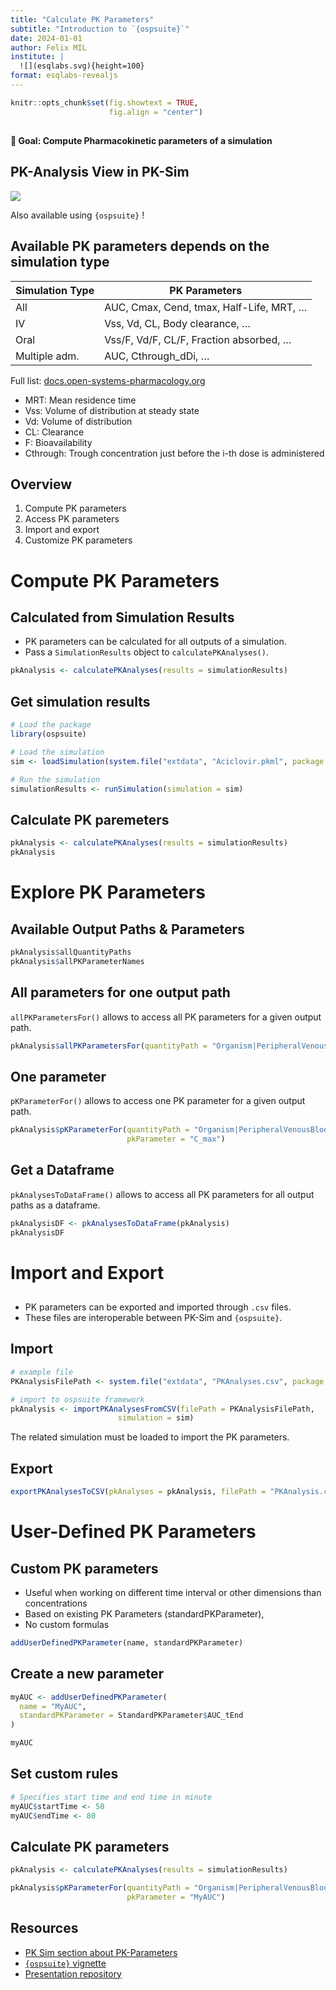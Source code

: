 ```yaml
---
title: "Calculate PK Parameters"
subtitle: "Introduction to `{ospsuite}`"
date: 2024-01-01
author: Felix MIL
institute: |
  ![](esqlabs.svg){height=100}
format: esqlabs-revealjs
---
```


```r
knitr::opts_chunk$set(fig.showtext = TRUE,
                      fig.align = "center")
```


## {.center}

:::center-x
 **🎯 Goal: Compute Pharmacokinetic parameters of a simulation**
:::

## PK-Analysis View in PK-Sim

![](https://881660647-files.gitbook.io/~/files/v0/b/gitbook-legacy-files/o/assets%2F-LNl6UIiFP7k0sNQthlR%2F-LQJPSoNjgtDlxBl9HHq%2F-LOWQ5AI-r7-sKUIoPqE%2Fpk-analysis-20-17.jpg?generation=1541162017853367&alt=media)

:::center-x
Also available using `{ospsuite}` !
:::

## Available PK parameters depends on the simulation type

  
| Simulation Type | PK Parameters                              |
|-----------------|--------------------------------------------|
| All             | AUC, Cmax, Cend, tmax, Half-Life, MRT, ... |
| IV              | Vss, Vd, CL, Body clearance, ...           |
| Oral            | Vss/F, Vd/F, CL/F, Fraction absorbed, ...  |
| Multiple adm.   | AUC, Cthrough_dDi, ...                     |

  
:::center-x
Full list: [docs.open-systems-pharmacology.org](https://docs.open-systems-pharmacology.org/working-with-pk-sim/pk-sim-documentation/pk-sim-simulations#pk-parameters)
:::

:::notes
- MRT: Mean residence time
- Vss: Volume of distribution at steady state
- Vd: Volume of distribution
- CL: Clearance
- F: Bioavailability
- Cthrough: Trough concentration just before the i-th dose is administered
:::


## Overview

1. Compute PK parameters
2. Access PK parameters
3. Import and export
4. Customize PK parameters

# Compute PK Parameters

## Calculated from Simulation Results

- PK parameters can be calculated for all outputs of a simulation.
- Pass a `SimulationResults` object to `calculatePKAnalyses()`.


```r
pkAnalysis <- calculatePKAnalyses(results = simulationResults)
```

## Get simulation results

```r
# Load the package
library(ospsuite)

# Load the simulation
sim <- loadSimulation(system.file("extdata", "Aciclovir.pkml", package = "ospsuite"))

# Run the simulation
simulationResults <- runSimulation(simulation = sim)
```

## Calculate PK paremeters

```r
pkAnalysis <- calculatePKAnalyses(results = simulationResults)
pkAnalysis
```

# Explore PK Parameters


## Available Output Paths & Parameters

```r
pkAnalysis$allQuantityPaths
pkAnalysis$allPKParameterNames
```


## All parameters for one output path

`allPKParametersFor()` allows to access all PK parameters for a given output path.

```r
pkAnalysis$allPKParametersFor(quantityPath = "Organism|PeripheralVenousBlood|Aciclovir|Plasma (Peripheral Venous Blood)")
```
## One parameter

`pKParameterFor()` allows to access one PK parameter for a given output path.

```r
pkAnalysis$pKParameterFor(quantityPath = "Organism|PeripheralVenousBlood|Aciclovir|Plasma (Peripheral Venous Blood)", 
                          pkParameter = "C_max")
```

## Get a Dataframe

`pkAnalysesToDataFrame()` allows to access all PK parameters for all output paths as a dataframe.

```r
pkAnalysisDF <- pkAnalysesToDataFrame(pkAnalysis)
pkAnalysisDF
```

# Import and Export

## 

- PK parameters can be exported and imported through `.csv` files.
- These files are interoperable between PK-Sim and `{ospsuite}`.

## Import

```r
# example file
PKAnalysisFilePath <- system.file("extdata", "PKAnalyses.csv", package = "ospsuite")

# import to ospsuite framework
pkAnalysis <- importPKAnalysesFromCSV(filePath = PKAnalysisFilePath, 
                        simulation = sim)
```

::: {.callout-warning}
The related simulation must be loaded to import the PK parameters.
:::

## Export

```r
exportPKAnalysesToCSV(pkAnalyses = pkAnalysis, filePath = "PKAnalysis.csv")
```


# User-Defined PK Parameters

## Custom PK parameters

- Useful when working on different time interval or other dimensions than concentrations
- Based on existing PK Parameters (standardPKParameter),
- No custom formulas

```r
addUserDefinedPKParameter(name, standardPKParameter)
```

## Create a  new parameter

```r
myAUC <- addUserDefinedPKParameter(
  name = "MyAUC",
  standardPKParameter = StandardPKParameter$AUC_tEnd
)

myAUC
```
## Set custom rules

```r
# Specifies start time and end time in minute
myAUC$startTime <- 50
myAUC$endTime <- 80
```

## Calculate PK parameters

```r
pkAnalysis <- calculatePKAnalyses(results = simulationResults)

pkAnalysis$pKParameterFor(quantityPath = "Organism|PeripheralVenousBlood|Aciclovir|Plasma (Peripheral Venous Blood)", 
                          pkParameter = "MyAUC")
```

## Resources

- [PK Sim section about PK-Parameters](https://docs.open-systems-pharmacology.org/working-with-pk-sim/pk-sim-documentation/pk-sim-simulations#pk-parameters)
- [`{ospsuite}` vignette](https://www.open-systems-pharmacology.org/OSPSuite-R/articles/pk-analysis.html)
- [Presentation repository](https://github.com/esqLABS/esqlabsR-training)

